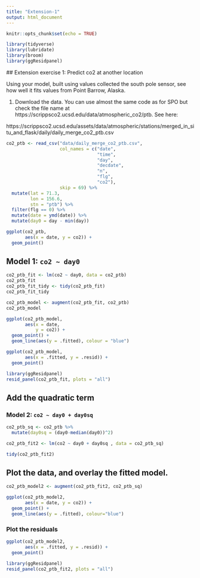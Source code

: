 ```yaml
---
title: "Extension-1"
output: html_document
---
```


```r
knitr::opts_chunk$set(echo = TRUE)

library(tidyverse)
library(lubridate)
library(broom)
library(ggResidpanel)
```

 ## Extension exercise 1: Predict co2 at another location

Using your model, built using values collected the south pole sensor, see how well it fits values from Point Barrow, Alaska. 

1. Download the data. You can use almost the same code as for SPO but check the file name at https://scrippsco2.ucsd.edu/data/atmospheric_co2/ptb. See here:

https://scrippsco2.ucsd.edu/assets/data/atmospheric/stations/merged_in_situ_and_flask/daily/daily_merge_co2_ptb.csv

```r
co2_ptb <- read_csv("data/daily_merge_co2_ptb.csv",
                    col_names = c("date", 
                                  "time", 
                                  "day", 
                                  "decdate", 
                                  "n",
                                  "flg", 
                                  "co2"), 
                    skip = 69) %>%
  mutate(lat = 71.3, 
         lon = 156.6, 
         stn = "ptb") %>%
  filter(flg == 0) %>%
  mutate(date = ymd(date)) %>% 
  mutate(day0 = day - min(day))
```

```r
ggplot(co2_ptb, 
       aes(x = date, y = co2)) + 
  geom_point()
```

## Model 1: `co2 ~ day0`
```r
co2_ptb_fit <- lm(co2 ~ day0, data = co2_ptb)
co2_ptb_fit
co2_ptb_fit_tidy <- tidy(co2_ptb_fit)
co2_ptb_fit_tidy
```

```r
co2_ptb_model <- augment(co2_ptb_fit, co2_ptb)
co2_ptb_model
```

```r
ggplot(co2_ptb_model, 
       aes(x = date, 
           y = co2)) + 
  geom_point() + 
  geom_line(aes(y = .fitted), colour = "blue")
```

```r
ggplot(co2_ptb_model,
       aes(x = .fitted, y = .resid)) +
  geom_point()
```

```r
library(ggResidpanel)
resid_panel(co2_ptb_fit, plots = "all")
```

## Add the quadratic term
### Model 2: `co2 ~ day0 + day0sq`
```r
co2_ptb_sq <- co2_ptb %>%
  mutate(day0sq = (day0-median(day0))^2)

co2_ptb_fit2 <- lm(co2 ~ day0 + day0sq , data = co2_ptb_sq)

tidy(co2_ptb_fit2)
```

## Plot the data, and overlay the fitted model. 
```r
co2_ptb_model2 <- augment(co2_ptb_fit2, co2_ptb_sq)

ggplot(co2_ptb_model2, 
       aes(x = date, y = co2)) + 
  geom_point() + 
  geom_line(aes(y = .fitted), colour="blue")
```

### Plot the residuals
```r
ggplot(co2_ptb_model2, 
       aes(x = .fitted, y = .resid)) + 
  geom_point()
```

```r
library(ggResidpanel)
resid_panel(co2_ptb_fit2, plots = "all")
```
